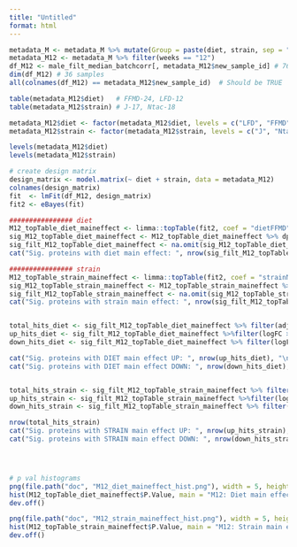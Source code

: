 ```yaml
---
title: "Untitled"
format: html
---
```


```r

metadata_M <- metadata_M %>% mutate(Group = paste(diet, strain, sep = "_"))
metadata_M12 <- metadata_M %>% filter(weeks == "12")
df_M12 <- male_filt_median_batchcorr[, metadata_M12$new_sample_id] # 7642
dim(df_M12) # 36 samples
all(colnames(df_M12) == metadata_M12$new_sample_id)  # Should be TRUE

```

```r
table(metadata_M12$diet)   # FFMD-24, LFD-12
table(metadata_M12$strain) # J-17, Ntac-18

metadata_M12$diet <- factor(metadata_M12$diet, levels = c("LFD", "FFMD"))
metadata_M12$strain <- factor(metadata_M12$strain, levels = c("J", "Ntac"))

levels(metadata_M12$diet)
levels(metadata_M12$strain)

# create design matrix
design_matrix <- model.matrix(~ diet + strain, data = metadata_M12)
colnames(design_matrix)
fit  <- lmFit(df_M12, design_matrix)
fit2 <- eBayes(fit)

################ diet
M12_topTable_diet_maineffect <- limma::topTable(fit2, coef = "dietFFMD", adjust.method = "BH", sort.by = "logFC", number = Inf ) %>% tibble::rownames_to_column("Protein")
sig_M12_topTable_diet_maineffect <- M12_topTable_diet_maineffect %>% dplyr::filter(adj.P.Val < 0.05)
sig_filt_M12_topTable_diet_maineffect <- na.omit(sig_M12_topTable_diet_maineffect)
cat("Sig. proteins with diet main effect: ", nrow(sig_filt_M12_topTable_diet_maineffect), "\n")

################ strain 
M12_topTable_strain_maineffect <- limma::topTable(fit2, coef = "strainNtac", adjust.method = "BH", sort.by = "logFC", number = Inf) %>% tibble::rownames_to_column("Protein")
sig_M12_topTable_strain_maineffect <- M12_topTable_strain_maineffect %>% dplyr::filter(adj.P.Val < 0.05)
sig_filt_M12_topTable_strain_maineffect <- na.omit(sig_M12_topTable_strain_maineffect)
cat("Sig. proteins with strain main effect: ", nrow(sig_filt_M12_topTable_strain_maineffect), "\n")


total_hits_diet <- sig_filt_M12_topTable_diet_maineffect %>% filter(adj.P.Val < 0.05)
up_hits_diet <- sig_filt_M12_topTable_diet_maineffect %>%filter(logFC > 0)
down_hits_diet <- sig_filt_M12_topTable_diet_maineffect %>% filter(logFC < 0)

cat("Sig. proteins with DIET main effect UP: ", nrow(up_hits_diet), "\n")
cat("Sig. proteins with DIET main effect DOWN: ", nrow(down_hits_diet), "\n")


total_hits_strain <- sig_filt_M12_topTable_strain_maineffect %>% filter(adj.P.Val < 0.05)
up_hits_strain <- sig_filt_M12_topTable_strain_maineffect %>%filter(logFC > 0)
down_hits_strain <- sig_filt_M12_topTable_strain_maineffect %>% filter(logFC < 0)

nrow(total_hits_strain)
cat("Sig. proteins with STRAIN main effect UP: ", nrow(up_hits_strain), "\n")
cat("Sig. proteins with STRAIN main effect DOWN: ", nrow(down_hits_strain), "\n")




# p val histograms
png(file.path("doc", "M12_diet_maineffect_hist.png"), width = 5, height = 4, units = "in", res = 300, bg = "white")
hist(M12_topTable_diet_maineffect$P.Value, main = "M12: Diet main effect", xlab = "P-value", col = "darkslategray4")
dev.off()

png(file.path("doc", "M12_strain_maineffect_hist.png"), width = 5, height = 4, units = "in", res = 300, bg = "white")
hist(M12_topTable_strain_maineffect$P.Value, main = "M12: Strain main effect", xlab = "P-value", col = "darkslategray4")
dev.off()
```

